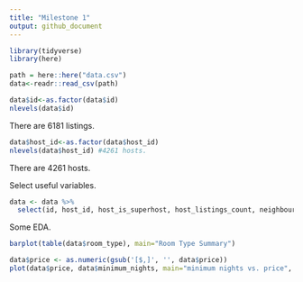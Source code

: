 ```yaml
---
title: "Milestone 1"
output: github_document
---
```


```r
library(tidyverse)
library(here)
```


```r
path = here::here("data.csv")
data<-readr::read_csv(path)
```

```r
data$id<-as.factor(data$id)
nlevels(data$id) 
```

There are 6181 listings. 

```r
data$host_id<-as.factor(data$host_id)
nlevels(data$host_id) #4261 hosts.
```

There are 4261 hosts.

Select useful variables.

```r
data <- data %>% 
  select(id, host_id, host_is_superhost, host_listings_count, neighbourhood_cleansed, property_type, room_type, accommodates, bathrooms, bedrooms, beds, price, weekly_price, monthly_price, security_deposit, cleaning_fee, guests_included, extra_people, minimum_nights, maximum_nights, review_scores_rating)
```

Some EDA.

```r
barplot(table(data$room_type), main="Room Type Summary")
```


```r
data$price <- as.numeric(gsub('[$,]', '', data$price))
plot(data$price, data$minimum_nights, main="minimum nights vs. price", xlab="price", ylab="minimum nights")
```


